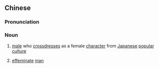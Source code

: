 {{also|伪娘}}
==Chinese==
{{zh-forms|s=伪娘}}
{{wikipedia|lang=zh}}

===Pronunciation===
{{zh-pron
|m=伪niáng
|cat=n
}}

===Noun===
{{zh-noun}}

# {{lb|zh|ACG}} [[male]] who [[crossdress]]es as a female [[character]] from [[Japanese]] [[popular culture]]
# {{lb|zh|by extension}} [[effeminate]] [[man]]